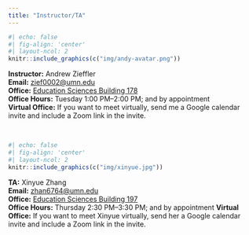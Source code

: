 ```yaml
---
title: "Instructor/TA"
---
```


```r
#| echo: false
#| fig-align: 'center'
#| layout-ncol: 2
knitr::include_graphics(c("img/andy-avatar.png"))
```


**Instructor:** Andrew Zieffler <br />
**Email:** [zief0002@umn.edu](mailto://zief0002@umn.edu) <br />
**Office:** [Education Sciences Building 178](https://www.google.com/maps/place/Education+Sciences+Building/@44.9784043,-93.2394586,15z/data=!4m2!3m1!1s0x0:0x45656dac481b9150)  <br />
**Office Hours:** Tuesday 1:00 PM&ndash;2:00 PM; and by appointment <br />
**Virtual Office:** If you want to meet virtually, send me a Google calendar invite and include a Zoom link in the invite. 

<br />


```r
#| echo: false
#| fig-align: 'center'
#| layout-ncol: 2
knitr::include_graphics(c("img/xinyue.jpg"))
```

**TA:** Xinyue Zhang  <br />
**Email:** [zhan6764@umn.edu](mailto://zhan6764@umn.edu) <br />
**Office:** [Education Sciences Building 197](https://www.google.com/maps/place/Education+Sciences+Building/@44.9784043,-93.2394586,15z/data=!4m2!3m1!1s0x0:0x45656dac481b9150)  <br />
**Office Hours:** Thursday 2:30 PM&ndash;3:30 PM; and by appointment
**Virtual Office:** If you want to meet Xinyue virtually, send her a Google calendar invite and include a Zoom link in the invite.

<br />
